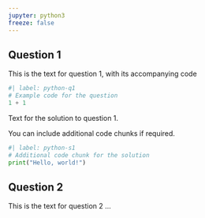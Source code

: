 ```yaml
---
jupyter: python3
freeze: false 
---
```


## Question 1

This is the text for question 1, with its accompanying code 

```python
#| label: python-q1
# Example code for the question
1 + 1
```

Text for the solution to question 1.

You can include additional code chunks if required.

```python
#| label: python-s1
# Additional code chunk for the solution
print("Hello, world!")
```

## Question 2

This is the text for question 2 ...
